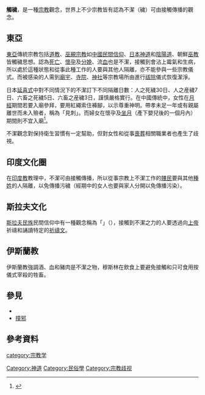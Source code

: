 {{Refimprove|time=2015-12-10T04:13:45+00:00}}
{{noteTA
|1=zh-cn:通过;zh-tw:透過;
}}
'''觸穢'''，是一種[[宗教|宗教]]觀念，世界上不少宗教皆有認為不潔（穢）可由接觸傳播的觀念。

==東亞==
[[東亞|東亞]]傳統宗教包括[[道教|道教]]、[[巫覡宗教|巫覡宗教]]如[[中國民間信仰|中國民間信仰]]、[[日本|日本]][[神道|神道]]和[[陰陽道|陰陽道]]、朝鮮[[巫教|巫教]]皆觸穢思想。認為[[死亡|死亡]]、[[懷孕|懷孕]]及[[分娩|分娩]]、流[[血|血]]也是不潔，接觸到會沾上霉氣和生病，所以處於這種狀態和從事此種工作的人要與其他人隔離，亦不能參與一些宗教儀式。而被感染的人需到[[廟宇|廟宇]]、[[寺院|寺院]]、[[神社|神社]]等宗教場所由進行[[祓除|祓除]]儀式恢復潔淨。

日本[[延喜式|延喜式]]中對不同情況下的不潔訂下不同隔離日數：人之死穢30日、人之産穢7日、六畜之死穢5日、六畜之産穢3日，謹慎嚴格實行。在中國傳統中，女性在[[月經|月經]]期間若要入廟參拜，要用紅繩索住褲腳，以示尊重神明。帶孝未足一年或有親屬離世而未入殮者，稱為「見刺」。而婦女在懷孕及[[坐月|坐月]]（產下嬰兒後的一個月內）期間則不宜入廟<ref>{{Cite web |url=http://the-sun.on.cc/channels/adult/20070227/20070226222324_0000.html |title=正月祈福 拜神小心犯禁 |access-date=2015-11-18 |archive-date=2016-03-04 |archive-url=https://web.archive.org/web/20160304235753/http://the-sun.on.cc/channels/adult/20070227/20070226222324_0000.html |dead-url=no }}</ref>。

不潔觀念對保持衛生習慣有一定幫助，但對女性和從事[[喪葬|喪葬]]相關職業者也產生了歧視。

==印度文化圈==
在[[印度教|印度教]]教理中，不潔可由接觸傳播，所以從事宗教上不潔工作的[[賤民|賤民]]要與其他[[種姓|種姓]]的人隔離，以免傳播污穢（經期中的女人也要與家人分開以免傳播污染）。

==斯拉夫文化==
[[斯拉夫民族|斯拉夫民族]]民間信仰中有一種觀念稱為「{{link-ru|不潔之力|Нечистая сила}}」（{{lang-ru|Нечистая сила}}），接觸到不潔之力的人要透過向[[上帝_(基督教)|上帝]]祈禱和誦讀特定的[[祈禱文|祈禱文]]。
==伊斯蘭教==
伊斯蘭教強調酒、血和豬肉是不潔之物，穆斯林在飲食上要避免接觸和只可食用按儀式宰殺的牲畜。

==參見==
*{{link-ja|女性禁制|女人禁制}}
*[[撞邪|撞邪]]

== 參考資料 ==
{{Reflist|1}}

[[category:宗教学|category:宗教学]]
[[Category:神道|Category:神道]]
[[Category:民俗學|Category:民俗學]]
[[Category:宗教歧视|Category:宗教歧视]]